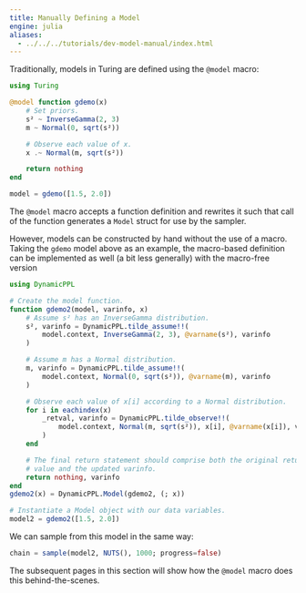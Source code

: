 ```yaml
---
title: Manually Defining a Model
engine: julia
aliases:
  - ../../../tutorials/dev-model-manual/index.html
---
```


Traditionally, models in Turing are defined using the `@model` macro:

```julia
using Turing

@model function gdemo(x)
    # Set priors.
    s² ~ InverseGamma(2, 3)
    m ~ Normal(0, sqrt(s²))

    # Observe each value of x.
    x .~ Normal(m, sqrt(s²))

    return nothing
end

model = gdemo([1.5, 2.0])
```

The `@model` macro accepts a function definition and rewrites it such that call of the function generates a `Model` struct for use by the sampler.

However, models can be constructed by hand without the use of a macro. Taking the `gdemo` model above as an example, the macro-based definition can be implemented as well (a bit less generally) with the macro-free version

```julia
using DynamicPPL

# Create the model function.
function gdemo2(model, varinfo, x)
    # Assume s² has an InverseGamma distribution.
    s², varinfo = DynamicPPL.tilde_assume!!(
        model.context, InverseGamma(2, 3), @varname(s²), varinfo
    )

    # Assume m has a Normal distribution.
    m, varinfo = DynamicPPL.tilde_assume!!(
        model.context, Normal(0, sqrt(s²)), @varname(m), varinfo
    )

    # Observe each value of x[i] according to a Normal distribution.
    for i in eachindex(x)
        _retval, varinfo = DynamicPPL.tilde_observe!!(
            model.context, Normal(m, sqrt(s²)), x[i], @varname(x[i]), varinfo
        )
    end

    # The final return statement should comprise both the original return
    # value and the updated varinfo.
    return nothing, varinfo
end
gdemo2(x) = DynamicPPL.Model(gdemo2, (; x))

# Instantiate a Model object with our data variables.
model2 = gdemo2([1.5, 2.0])
```

We can sample from this model in the same way:

```julia
chain = sample(model2, NUTS(), 1000; progress=false)
```

The subsequent pages in this section will show how the `@model` macro does this behind-the-scenes.